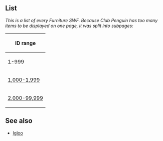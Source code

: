 ==List==
''This is a list of every Furniture SWF. Because Club Penguin has too many items to be displayed on one page, it was split into subpages:''
<center>
{|border="1" cellpadding="4" cellspacing="0" style="margin: 1em 1em 1em 0; background: #f9f9f9; border: 1px #aaa solid; border-collapse: collapse; font-size: 95%;"
!'''ID range'''
|-
|[[Furniture/1-999|1-999]]
|-
|[[Furniture/1,000-1,999|1,000-1,999]]
|-
|[[Furniture/2,000-99,999|2,000-99,999]]
|}
</center>

==See also==
*[[Igloo]]
